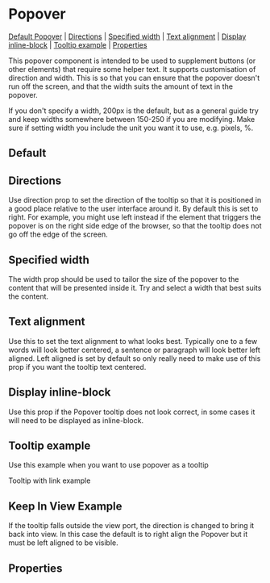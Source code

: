 
# Popover

[Default Popover](#default-Popover) | [Directions](#directions) | [Specified width](#specified-width) | [Text alignment](#text-alignment) | [Display inline-block](#display-inline-block) | [Tooltip example](#tooltip-example) | [Properties](#properties)

This popover component is intended to be used to supplement buttons (or other elements) that require some helper text. It supports customisation of direction and width. This is so that you can ensure that the popover doesn't run off the screen, and that the width suits the amount of text in the popover.

If you don't specify a width, 200px is the default, but as a general guide try and keep widths somewhere between 150-250 if you are modifying. Make sure if setting width you include the unit you want it to use, e.g. pixels, %.

## Default

<Preview>
  <Story id="components-popover--default-popover" />
</Preview>

## Directions

Use direction prop to set the direction of the tooltip so that it is positioned in a good place relative to the user interface around it. By default this is set to right. For example, you might use left instead if the element that triggers the popover is on the right side edge of the browser, so that the tooltip does not go off the edge of the screen.

<Preview>
  <Story id="components-popover--direction" />
</Preview>

## Specified width

The width prop should be used to tailor the size of the popover to the content that will be presented inside it. Try and select a width that best suits the content.

<Preview>
  <Story id="components-popover--specified-width" />
</Preview>

## Text alignment

Use this to set the text alignment to what looks best. Typically one to a few words will look better centered, a sentence or paragraph will look better left aligned. Left aligned is set by default so only really need to make use of this prop if you want the tooltip text centered.

<Preview>
  <Story id="components-popover--text-alignment" />
</Preview>

## Display inline-block

Use this prop if the Popover tooltip does not look correct, in some cases it will need to be displayed as inline-block.

<Preview>
  <Story id="components-popover--display-inline-block" />
</Preview>

## Tooltip example

Use this example when you want to use popover as a tooltip

<Preview>
  <Story id="components-popover--tooltip-example" />
</Preview>

Tooltip with link example

<Preview>
  <Story id="components-popover--tooltip-with-link-example" />
</Preview>

## Keep In View Example

If the tooltip falls outside the view port, the direction is changed to bring it back into view. In this case the default is to right align the Popover but it must be left aligned to be visible.

<Preview>
  <Story id="components-popover--keep-in-view-example" />
</Preview>

## Properties

<Props of={Popover} />
